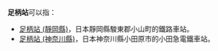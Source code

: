 '''足柄站'''可以指：
*[[足柄站_(靜岡縣)|足柄站 (靜岡縣)]]，日本靜岡縣駿東郡小山町的鐵路車站。
*[[足柄站_(神奈川縣)|足柄站 (神奈川縣)]]，日本神奈川縣小田原市的小田急電鐵車站。
{{disambig|cat=三字車站名消歧義}}
